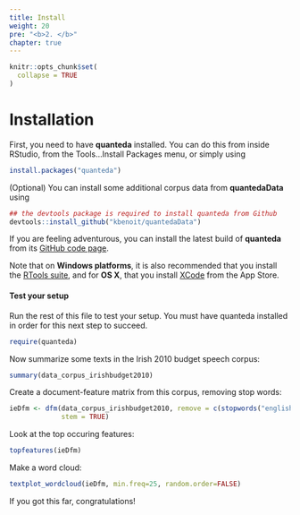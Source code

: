 ```yaml
---
title: Install
weight: 20
pre: "<b>2. </b>"
chapter: true
---
```


```r
knitr::opts_chunk$set(
  collapse = TRUE
)
```

# Installation

First, you need to have **quanteda** installed.  You can do this from inside RStudio, from the Tools...Install Packages menu, or simply using
```r
install.packages("quanteda")
```

(Optional) You can install some additional corpus data from **quantedaData** using

```r
## the devtools package is required to install quanteda from Github
devtools::install_github("kbenoit/quantedaData")
```

If you are feeling adventurous, you can install the latest build of **quanteda** from its [GitHub code page](https://github.com/kbenoit/quanteda).

Note that on **Windows platforms**, it is also recommended that you install the [RTools suite](https://cran.r-project.org/bin/windows/Rtools/), and for **OS X**, that you install [XCode](https://itunes.apple.com/gb/app/xcode/id497799835?mt=12) from the App Store.


#### Test your setup

Run the rest of this file to test your setup.  You must have quanteda installed in order for this next step to succeed.
```r
require(quanteda)
```

Now summarize some texts in the Irish 2010 budget speech corpus:
```r
summary(data_corpus_irishbudget2010)
```

Create a document-feature matrix from this corpus, removing stop words:
```r
ieDfm <- dfm(data_corpus_irishbudget2010, remove = c(stopwords("english"), "will"), 
             stem = TRUE)
```

Look at the top occuring features:
```r
topfeatures(ieDfm)
```

Make a word cloud:
```r
textplot_wordcloud(ieDfm, min.freq=25, random.order=FALSE)
```

If you got this far, congratulations!







